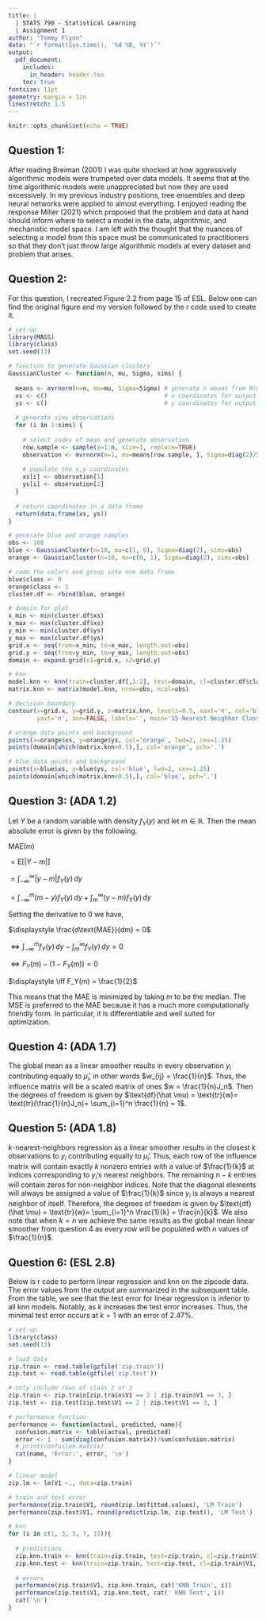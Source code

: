 ```yaml
---
title: |
  | STATS 790 - Statistical Learning 
  | Assignment 1
author: "Tommy Flynn"
date: "`r format(Sys.time(), '%d %B, %Y')`"
output: 
  pdf_document:
    includes:
      in_header: header.tex
    toc: true
fontsize: 11pt
geometry: margin = 1in
linestretch: 1.5
---
```




```r
knitr::opts_chunk$set(echo = TRUE)
```


\newpage
## Question 1: 

After reading Breiman (2001) I was quite shocked at how aggressively algorithmic models were trumpeted over data models. It seems that at the time algorithmic models were unappreciated but now they are used excessively. In my previous industry positions, tree ensembles and deep neural networks were applied to  almost everything. I enjoyed reading the response Miller (2021) which proposed that the problem and data at hand should inform where to select a model in the data, algorithmic, and mechanistic model space. I am left with the thought that the nuances of selecting a model from this space must be communicated to practitioners so that they don't just throw large algorithmic models at every dataset and problem that arises. 


\newpage
## Question 2: 

For this question, I recreated Figure 2.2 from page 15 of ESL. Below one can find the original figure and my version followed by the r code used to create it.

\begin{figure}[H]
  \centering
  \includegraphics[width = 10cm]{fig_original.png}
    \vspace{-0.75cm}
  \caption{Original Figure 2.2 from ESL.}
\end{figure}

\begin{figure}[H]
  \centering
  \includegraphics[width = 10cm]{fig_recreation.pdf}
  \vspace{-1.5cm}
  \caption{Recreation of Figure 2.2.}
\end{figure}

```r
# set-up
library(MASS)
library(class)
set.seed(13)

# function to generate Gaussian clusters 
GaussianCluster <- function(n, mu, Sigma, sims) {
  
  means <- mvrnorm(n=n, mu=mu, Sigma=Sigma) # generate n means from N(mu, sigma) 
  xs <- c()                                 # x coordinates for output 
  ys <- c()                                 # y coordinates for output 
  
  # generate sims observations 
  for (i in 1:sims) {  
    
    # select index of mean and generate observation
    row.sample <- sample(x=1:n, size=1, replace=TRUE)
    observation <- mvrnorm(n=1, mu=means[row.sample, ], Sigma=diag(2)/5)
    
    # populate the x,y coordinates 
    xs[i] <- observation[1]
    ys[i] <- observation[2]
  }
  
  # return coordinates in a data frame 
  return(data.frame(xs, ys))
} 

# generate blue and orange samples
obs <- 100
blue <- GaussianCluster(n=10, mu=c(1, 0), Sigma=diag(2), sims=obs)
orange <- GaussianCluster(n=10, mu=c(0, 1), Sigma=diag(2), sims=obs)

# code the colors and group into one data frame
blue$class <- 0
orange$class <- 1
cluster.df <- rbind(blue, orange)

# domain for plot
x_min <- min(cluster.df$xs) 
x_max <- max(cluster.df$xs) 
y_min <- min(cluster.df$ys) 
y_max <- max(cluster.df$ys)
grid.x <- seq(from=x_min, to=x_max, length.out=obs)
grid.y <- seq(from=y_min, to=y_max, length.out=obs)
domain <- expand.grid(x1=grid.x, x2=grid.y)

# knn 
model.knn <- knn(train=cluster.df[,1:2], test=domain, cl=cluster.df$class, k=15)
matrix.knn <- matrix(model.knn, nrow=obs, ncol=obs)

# decision boundary 
contour(x=grid.x, y=grid.y, z=matrix.knn, levels=0.5, xaxt='n', col='black', 
        yaxt='n', ann=FALSE, labels='', main='15-Nearest Neighbor Classifier')

# orange data points and background
points(x=orange$xs, y=orange$ys, col='orange', lwd=2, cex=1.25)
points(domain[which(matrix.knn>0.5),], col='orange', pch='.')

# blue data points and background
points(x=blue$xs, y=blue$ys, col='blue', lwd=2, cex=1.25)
points(domain[which(matrix.knn<0.5),], col='blue', pch='.')
```


\newpage
## Question 3: (ADA 1.2) 

Let $Y$ be a random variable with density $f_Y(y)$ and let $m\in \mathbb{R}$. Then the mean absolute error is given by the following.

\vspace{0.5cm}
$\displaystyle \text{MAE}(m)$

$= \text{E}[|Y-m|]$

$\displaystyle = \int_{-\infty}^\infty |y-m|f_Y(y)\,dy$

$\displaystyle = \int_{-\infty}^m (m - y)f_Y(y)\,dy + \int_{m}^\infty (y-m)f_Y(y)\,dy$

\vspace{0.5cm}
Setting the derivative to $0$ we have, 
\vspace{0.5cm}

$\displaystyle \frac{d\text{MAE}}{dm} = 0$

$\displaystyle \iff \int_{-\infty}^m f_Y(y)\,dy - \int_{m}^\infty f_Y(y)\,dy = 0$

$\displaystyle \iff F_Y(m) - (1 - F_Y(m)) = 0$

$\displaystyle \iff F_Y(m) = \frac{1}{2}$

\vspace{0.5cm}

This means that the MAE is minimized by taking $m$ to be the median. The MSE is preferred to the MAE because it has a much more computationally friendly form. In particular, it is differentiable and well suited for optimization. 


\newpage
## Question 4: (ADA 1.7) 

The global mean as a linear smoother results in every observation $y_i$ contributing equally to $\hat \mu_i$, in other words $w_{ij} = \frac{1}{n}$. Thus, the influence matrix will be a scaled matrix of ones $w = \frac{1}{n}J_n$. Then the degrees of freedom is given by $\text{df}(\hat \mu) = \text{tr}(w)= \text{tr}(\frac{1}{n}J_n)= \sum_{i=1}^n \frac{1}{n} = 1$.


\newpage
## Question 5: (ADA 1.8) 

$k$-nearest-neighbors regression as a linear smoother results in the closest $k$ observations to $y_i$ contributing equally to $\hat \mu_i$. Thus, each row of the influence matrix will contain exactly $k$ nonzero entries with a value of $\frac{1}{k}$ at indices corresponding to $y_i$'s nearest neighbors. The remaining $n-k$ entries will contain zeros for non-neighbor indices. Note that the diagonal elements will always be assigned a value of $\frac{1}{k}$ since $y_i$ is always a nearest neighbor of itself. Therefore, the degrees of freedom is given by $\text{df}(\hat \mu) = \text{tr}(w)= \sum_{i=1}^n \frac{1}{k} = \frac{n}{k}$. We also note that when $k=n$ we achieve the same results as the global mean linear smoother from question 4 as every row will be populated with $n$ values of $\frac{1}{n}$. 


\newpage
## Question 6: (ESL 2.8)

Below is r code to perform linear regression and knn on the zipcode data. The error values from the output are summarized in the subsequent table. From the table, we see that the test error for linear regression is inferior to all knn models. Notably, as $k$ increases the test error increases. Thus, the minimal test error occurs at $k=1$ with an error of 2.47\%.   

\begin{table}[h!]
\center
\caption{Train and test error for the zipcode models.}
\vspace{0.25cm}
\begin{tabular}{|c|c|c|}
\hline
\bf{Model}             & \bf{Train Error} & \bf{Test Error} \\ \hline
Linear Regression & 0.58\%      & 4.12\%     \\ \hline
KNN (1)           & 0\%         & 2.47\%     \\ \hline
KNN (3)           & 0.43\%      & 3.02\%     \\ \hline
KNN (5)           & 0.58\%      & 3.02\%     \\ \hline
KNN (7)           & 0.58\%      & 3.02\%     \\ \hline
KNN (15)          & 0.94\%      & 3.85\%     \\ \hline
\end{tabular}
\end{table}

```r
# set-up
library(class)
set.seed(13)

# load data
zip.train <- read.table(gzfile('zip.train'))
zip.test <- read.table(gzfile('zip.test'))

# only include rows of class 2 or 3
zip.train <- zip.train[zip.train$V1 == 2 | zip.train$V1 == 3, ] 
zip.test <- zip.test[zip.test$V1 == 2 | zip.test$V1 == 3, ] 

# performance function 
performance <- function(actual, predicted, name){
  confusion.matrix <- table(actual, predicted)  
  error <- 1 - sum(diag(confusion.matrix))/sum(confusion.matrix)
  # print(confusion.matrix)
  cat(name, 'Error:', error, '\n')
}

# linear model
zip.lm <- lm(V1 ~., data=zip.train)

# train and test error
performance(zip.train$V1, round(zip.lm$fitted.values), 'LM Train')
performance(zip.test$V1, round(predict(zip.lm, zip.test)), 'LM Test')

# knn
for (i in c(1, 3, 5, 7, 15)){
  
  # predictions 
  zip.knn.train <- knn(train=zip.train, test=zip.train, cl=zip.train$V1, k=i)
  zip.knn.test <- knn(train=zip.train, test=zip.test, cl=zip.train$V1, k=i)
  
  # errors  
  performance(zip.train$V1, zip.knn.train, cat('KNN Train', i))
  performance(zip.test$V1, zip.knn.test, cat(' KNN Test', i))
  cat('\n')
}
```
